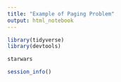 ```yaml
---
title: "Example of Paging Problem"
output: html_notebook
---
```


```r
library(tidyverse)
library(devtools)
```


```r
starwars
```


```r
session_info()
```



